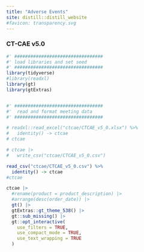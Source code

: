 ```yaml
---
title: "Adverse Events"
site: distill::distill_website
#favicon: transparency.svg
---
```

  
### CT-CAE v5.0  
  
```r

#' #################################
#' load libraries and set seed
#' #################################
library(tidyverse)
#library(readxl)
library(gt)
library(gtExtras)


#' #################################
#'  read and format meeting data
#' #################################

# readxl::read_excel("ctcae/CTCAE_v5_0.xlsx") %>%
#   identity() -> ctcae
# ctcae

# ctcae |> 
#   write_csv("ctcae/CTCAE_v5_0.csv")

read_csv("ctcae/CTCAE_v5_0.csv") %>%
  identity() -> ctcae
#ctcae

ctcae |> 
  #rename(product = product_description) |> 
  #arrange(desc(order_date)) |> 
  gt() |> 
  gtExtras::gt_theme_538() |> 
  gt::sub_missing() |> 
  gt::opt_interactive(
    use_filters = TRUE,
    use_compact_mode = TRUE,
    use_text_wrapping = TRUE
  )




```
  
<br>    
  
